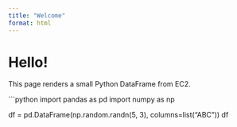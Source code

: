 ```yaml
---
title: "Welcome"
format: html
---
```


# Hello!

This page renders a small Python DataFrame from EC2.

```python
import pandas as pd
import numpy as np

df = pd.DataFrame(np.random.randn(5, 3), columns=list("ABC"))
df

